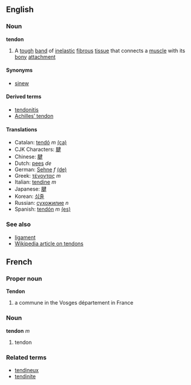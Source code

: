 ==English==
===Noun===
'''tendon''' 
#A [[tough]] [[band]] of [[inelastic]] [[fibrous]] [[tissue]] that connects a [[muscle]] with its [[bony]] [[attachment]]

====Synonyms====
*[[sinew]]

====Derived terms====
*[[tendonitis]]
*[[Achilles’ tendon]]

====Translations====
*Catalan: [[tendó]] ''m'' [[:ca:tendó|(ca)]] 
*CJK Characters: [[腱]]
*Chinese: [[腱]]
*Dutch: [[pees]] ''de''
*German: [[Sehne]] ''f'' [[:de:Sehne|(de)]] 
*Greek: [[τένοντας]] ''m''
*Italian: [[tendine]] ''m''
*Japanese: [[腱]]
*Korean: [[심줄]]
*Russian: [[сухожилие]] ''n''
*Spanish: [[tendón]] ''m'' [[:es:tendón|(es)]]

===See also===
*[[ligament]]
*[[w:Tendon|Wikipedia article on tendons]]

==French==
===Proper noun===
'''Tendon'''

# a commune in the Vosges département in France

===Noun===
'''tendon''' ''m''

# tendon

===Related terms===
*[[tendineux]]
*[[tendinite]]